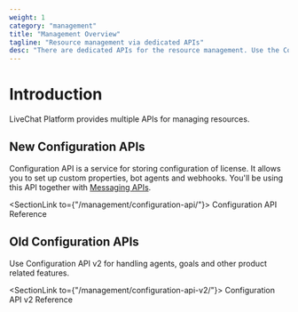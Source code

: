 ```yaml
---
weight: 1
category: "management"
title: "Management Overview"
tagline: "Resource management via dedicated APIs"
desc: "There are dedicated APIs for the resource management. Use the Configuration API to set up bot agents, webhooks, and properties."
---
```


# Introduction

LiveChat Platform provides multiple APIs for managing resources.

## New Configuration APIs

Configuration API is a service for storing configuration of license. It allows you to set up custom properties, bot agents and webhooks. You'll be using this API together with [Messaging APIs](../messaging/).

<SectionLink to={"/management/configuration-api/"}>
  Configuration API Reference
</SectionLink>

## Old Configuration APIs

Use Configuration API v2 for handling agents, goals and other product related features.

<SectionLink to={"/management/configuration-api-v2/"}>
  Configuration API v2 Reference
</SectionLink>
